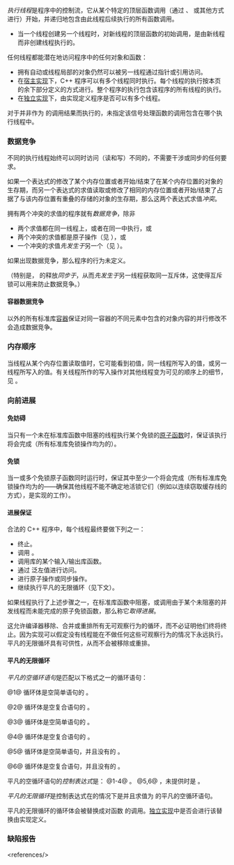 {{title|多线程执行与数据竞争 {{mark since c++11}}}}
{{cpp/language/basics/navbar}}

''执行线程''{{sep}}是程序中的控制流，它从某个特定的顶层函数调用（通过 {{lc|std::thread}}、{{lc|std::async}} {{rev inl|since=c++20|和{{lc|std::jthread}}}} 或其他方式进行）开始，并递归地包含由此线程后续执行的所有函数调用。
* 当一个线程创建另一个线程时，对新线程的顶层函数的初始调用，是由新线程而非创建线程执行的。

任何线程都能潜在地访问程序中的任何对象和函数：
* 拥有自动或线程局部{{rlp|storage duration|存储期}}的对象仍然可以被另一线程通过指针或引用访问。
* 在[[cpp/freestanding|宿主实现]]下，C++ 程序可以有多个线程同时执行。每个线程的执行按本页的余下部分定义的方式进行。整个程序的执行包含该程序的所有线程的执行。
* 在[[cpp/freestanding|独立实现]]下，由实现定义程序是否可以有多个线程。

对于并非作为 {{lc|std::raise}} 的调用结果而执行的{{ls|cpp/utility/program/signal#信号处理函数}}，未指定该信号处理函数的调用包含在哪个执行线程中。

===数据竞争===
不同的执行线程始终可以同时访问（读和写）不同的{{rlps|memory model#内存位置}}，不需要干涉或同步的任何要求。

如果一个表达式的{{rlp|eval order|求值}}修改了某个内存位置或者开始/结束了在某个内存位置的对象的生存期，而另一个表达式的求值读取或修改了相同的内存位置或者开始/结束了占据了与该内存位置有重叠的存储的对象的生存期，那么这两个表达式求值''冲突''。

拥有两个冲突的求值的程序就有''数据竞争''，除非
* 两个求值都在同一线程上，或者在同一{{ls|cpp/utility/program/signal#信号处理函数}}中执行，或
* 两个冲突的求值都是原子操作（见 {{lc|std::atomic}}），或
* 一个冲突的求值''先发生于''{{sep}}另一个（见 {{lc|std::memory_order}}）。

如果出现数据竞争，那么程序的行为未定义。

（特别是，{{lc|std::mutex}} 的释放''同步于''，从而''先发生于''{{sep}}另一线程获取同一互斥体，这使得互斥锁可以用来防止数据竞争。）

{{source|1=
int cnt = 0;
auto f = [&amp;]{ cnt++; };
std::thread t1{f}, t2{f}, t3{f}; // 未定义行为
}}
{{source|1=
std::atomic&lt;int&gt; cnt{0};
auto f = [&amp;]{ cnt++; };
std::thread t1{f}, t2{f}, t3{f}; // OK
}}

====容器数据竞争====
[[cpp/container/vector bool|{{tt|std}}{{c/core|::vector&lt;bool&gt;}}]] 以外的所有标准库[[cpp/container|容器]]保证对同一容器的不同元素中包含的对象内容的并行修改不会造成数据竞争。

{{source|1=
std::vector&lt;int&gt; vec = {1, 2, 3, 4};
auto f = [&amp;](int index) { vec[index] = 5; };
std::thread t1{f, 0}, t2{f, 1}; // OK
std::thread t3{f, 2}, t4{f, 2}; // 未定义行为
}}
{{source|1=
std::vector&lt;bool&gt; vec = {false, false};
auto f = [&amp;](int index) { vec[index] = true; };
std::thread t1{f, 0}, t2{f, 1}; // 未定义行为
}}

===内存顺序===
当线程从某个内存位置读取值时，它可能看到初值，同一线程所写入的值，或另一线程所写入的值。有关线程所作的写入操作对其他线程变为可见的顺序上的细节，见 {{lc|std::memory_order}}。

===向前进展===
====免妨碍====
当只有一个未在标准库函数中阻塞的线程执行某个免锁的[[cpp/thread#原子操作|原子函数]]时，保证该执行将会完成（所有标准库免锁操作均为{{enwiki|Non-blocking algorithm#Obstruction-freedom|免妨碍}}的）。

====免锁====
当一或多个免锁原子函数同时运行时，保证其中至少一个将会完成（所有标准库免锁操作均为{{enwiki|Non-blocking algorithm#Lock-freedom|免锁}}的——确保其他线程不能不确定地活锁它们（例如以连续窃取缓存线的方式），是实现的工作）。

====进展保证====
合法的 C++ 程序中，每个线程最终要做下列之一：
* 终止。
* 调用 {{lc|std::this_thread::yield}}。
* 调用库的某个输入/输出库函数。
* 通过 {{rlp|cv|volatile}} 泛左值进行访问。
* 进行原子操作或同步操作。
* 继续执行平凡的无限循环（见下文）。

如果线程执行了上述步骤之一，在标准库函数中阻塞，或调用由于某个未阻塞的并发线程而未能完成的原子免锁函数，那么称它''取得进展''。

这允许编译器移除、合并或重排所有无可观察行为的循环，而不必证明他们终将终止。因为实现可以假定没有线程能在不做任何这些可观察行为的情况下永远执行。平凡的无限循环具有可供性，从而不会被移除或重排。

====平凡的无限循环====
''平凡的空循环语句''{{sep}}是匹配以下格式之一的循环语句：

{{sdsc begin}}
{{sdsc|num=1|
{{ttb|while (}} {{spar|条件}} {{ttb|) ;}}
}}
{{sdsc|num=2|
{{ttb|while (}} {{spar|条件}} {{ttb|) { }&lt;!----&gt;}}
}}
{{sdsc|num=3|
{{ttb|do ; while (}} {{spar|条件}} {{ttb|) ;}} 
}}
{{sdsc|num=4|
{{ttb|do { } while (}} {{spar|条件}} {{ttb|) ;}} 
}}
{{sdsc|num=5|
{{ttb|for (}} {{spar optional|初始化语句 条件}} {{ttb|; ) ;}}
}}
{{sdsc|num=6|
{{ttb|for (}} {{spar optional|初始化语句 条件}} {{ttb|; ) { }&lt;!----&gt;}}
}}
{{sdsc end}}

@1@ 循环体是空简单语句的 {{rlp|while|{{c/core|while}} 语句}}。

@2@ 循环体是空复合语句的 {{rlp|while|{{c/core|while}} 语句}}。

@3@ 循环体是空简单语句的 {{rlp|do|{{c/core|do}}-{{c/core|while}} 语句}}。

@4@ 循环体是空复合语句的 {{rlp|do|{{c/core|do}}-{{c/core|while}} 语句}}。

@5@ 循环体是空简单语句，并且没有{{spar sep|迭代表达式}}的 {{rlp|for|{{c/core|for}} 语句}}。

@6@ 循环体是空复合语句，并且没有{{spar sep|迭代表达式}}的 {{rlp|for|{{c/core|for}} 语句}}。

平凡的空循环语句的''控制表达式''{{sep}}是：
@1-4@ {{spar|条件}}。
@5,6@ {{spar|条件}}，未提供时是 {{c|true}}。

''平凡的无限循环''{{sep}}是控制表达式在{{rlp|constant expression#明显常量求值的表达式|明显常量求值}}的情况下是{{rlp|constant expression|常量表达式}}并且求值为 {{c|true}} 的平凡的空循环语句。

平凡的无限循环的循环体会被替换成对函数 {{lc|std::this_thread::yield}} 的调用。[[cpp/freestanding|独立实现]]中是否会进行该替换由实现定义。

{{source|1=
for (;;); // 平凡的无限循环，P2809 起为良好定义的
for (;;) { int x; } // 未定义行为
}}

{{rev begin}}
{{rev|since=c++17|
====并发向前进展====
如果线程提供''并发向前进展保证''，那么只要它尚未终止，就将在有限量的时间内''取得进展''（定义如上），无关乎其他线程（如果存在）是否取得进展。

标准鼓励但不要求主线程、{{lc|std::thread}} {{rev inl|since=c++20|和 {{lc|std::jthread}}}} 所启动的线程提供并发向前进展保证。

====并行向前进展====
如果线程提供''并行向前进展保证''，那么只要线程尚未执行任何执行步骤（输入/输出、volatile、原子或同步操作），就不要求实现保证该线程终将取得进展，但一旦此线程开始执行步骤，那么它提供''并发向前进展''{{sep}}保证（此规则描述线程池中以任意顺序执行任务的线程）。

====弱并行向前进展====
如果线程提供''弱并行向前进展保证''，那么不保证它终将取得进展，无关乎其他线程是否取得进展。

此类线程仍然能通过以向前进展保证委托进行阻塞来保证取得进展：如果线程 {{tt|P}} 以此方式阻塞于线程集合 {{tt|S}} 的完成，那么 {{tt|S}} 中至少有一个线程将提供等于或强于 {{tt|P}} 的向前进展保证。一旦该线程完成，就会类似地强化 {{tt|S}} 中的另一线程。一旦该集合为空，就会解除 {{tt|P}} 的阻塞。

来自 C++ 标准库的[[cpp/algorithm|并行算法]]，均以向前保证委托阻塞于某个标准库所管理的线程的未指明集合的完成上。
}}
{{rev end}}

===缺陷报告===
{{dr list begin}}
{{dr list item|wg=cwg|dr=1953|std=C++11|before=两个开始/结束了存储有重叠的对象的生存期的表达式求值不会冲突|after=会冲突}}
{{dr list item|wg=lwg|dr=2200|std=C++11|before=不明确容器数据竞争的要求是否只适用于序列容器|after=适用于所有容器}}
{{dr list item|paper=P2809R3|std=C++11|before=执行“平凡的”&lt;ref&gt;“平凡”在这里表示执行无限循环不会有任何进展。&lt;/ref&gt;无限循环的行为未定义|after=为“平凡的无限循环”提供合适定义，并使行为具有良好定义}}
{{dr list end}}

&lt;references/&gt;

{{langlinks|en|es|ja|ru}}